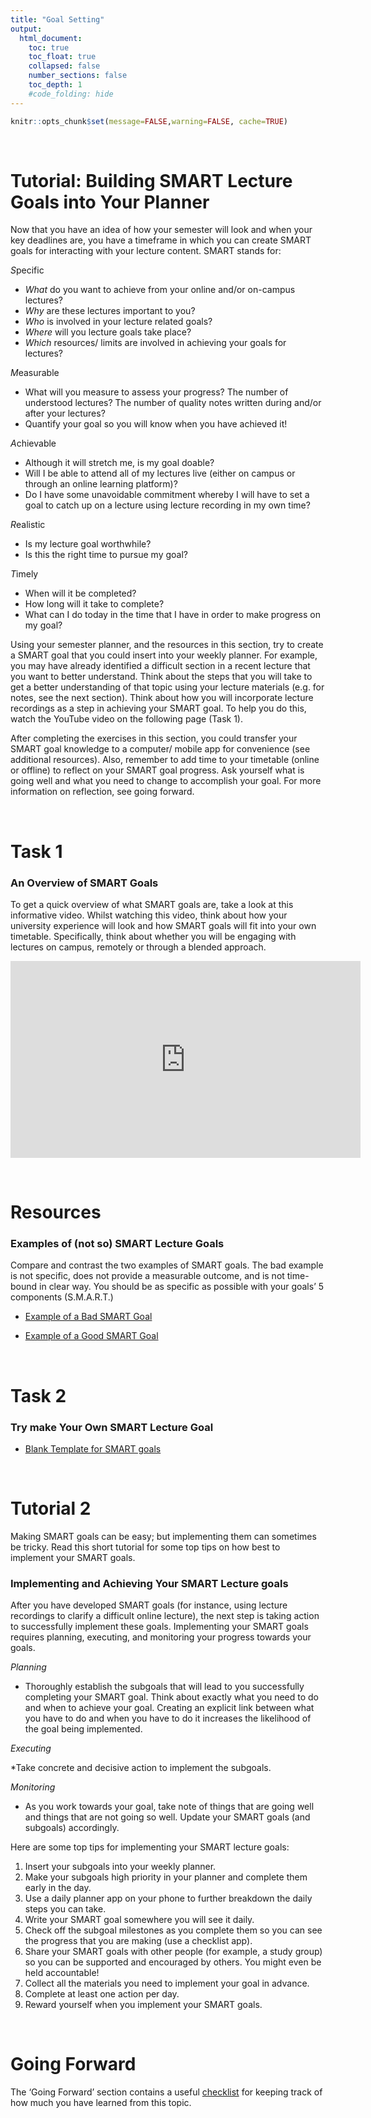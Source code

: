 ```yaml
---
title: "Goal Setting"
output:
  html_document:
    toc: true
    toc_float: true
    collapsed: false
    number_sections: false
    toc_depth: 1
    #code_folding: hide
---
```


```r
knitr::opts_chunk$set(message=FALSE,warning=FALSE, cache=TRUE)
```

<br>

# Tutorial: Building SMART Lecture Goals into Your Planner

Now that you have an idea of how your semester will look and when your key deadlines are, you have a timeframe in which you can create SMART goals for interacting with your lecture content. SMART stands for:

*S*pecific 

* *What* do you want to achieve from your online and/or on-campus lectures? 
* *Why* are these lectures important to you?
* *Who* is involved in your lecture related goals?
* *Where* will you lecture goals take place?
* *Which* resources/ limits are involved in achieving your goals for lectures?

*M*easurable 

* What will you measure to assess your progress?  The number of understood lectures? The number of quality notes written during and/or after your lectures?
* Quantify your goal so you will know when you have achieved it!

*A*chievable 

* Although it will stretch me, is my goal doable?
* Will I be able to attend all of my lectures live (either on campus or through an online learning platform)?
* Do I have some unavoidable commitment whereby I will have to set a goal to catch up on a lecture using lecture recording in my own time?

*R*ealistic 

* Is my lecture goal worthwhile?
* Is this the right time to pursue my goal?

*T*imely 

* When will it be completed?
* How long will it take to complete?
* What can I do today in the time that I have in order to make progress on my goal?

Using your semester planner, and the resources in this section, try to create a SMART goal that you could insert into your weekly planner. For example, you may have already identified a difficult section in a recent lecture that you want to better understand. Think about the steps that you will take to get a better understanding of that topic using your lecture materials (e.g. for notes, see the next section). Think about how you will incorporate lecture recordings as a step in achieving your SMART goal. To help you do this, watch the YouTube video on the following page (Task 1).

After completing the exercises in this section, you could transfer your SMART goal knowledge to a computer/ mobile app for convenience (see additional resources). Also, remember to add time to your timetable (online or offline) to reflect on your SMART goal progress. Ask yourself what is going well and what you need to change to accomplish your goal. For more information on reflection, see going forward.

<br>

# Task 1
### An Overview of SMART Goals

To get a quick overview of what SMART goals are, take a look at this informative video. Whilst watching this video, think about how your university experience will look and how SMART goals will fit into your own timetable. Specifically, think about whether you will be engaging with lectures on campus, remotely or through a blended approach. 

<center>

<iframe width="560" height="315" src="https://www.youtube.com/embed/1-SvuFIQjK8" frameborder="0" allow="accelerometer; autoplay; encrypted-media; gyroscope; picture-in-picture" allowfullscreen></iframe>

</center>  

<br>

# Resources
### Examples of (not so) SMART Lecture Goals

Compare and contrast the two examples of SMART goals. The bad example is not specific, does not provide a measurable outcome, and is not time-bound in clear way. You should be as specific as possible with your goals' 5 components (S.M.A.R.T.)

* [Example of a Bad SMART Goal](downloads/SMART_Bad_Example.pdf
)

* [Example of a Good SMART Goal](downloads/SMART_Good_Example.pdf
)

<br>

# Task 2
### Try make Your Own SMART Lecture Goal

* [Blank Template for SMART goals](downloads/SMART_template.docx)

<br>

# Tutorial 2

Making SMART goals can be easy; but implementing them can sometimes be tricky. Read this short tutorial for some top tips on how best to implement your SMART goals.

### Implementing and Achieving Your SMART Lecture goals

After you have developed SMART goals (for instance, using lecture recordings to clarify a difficult online lecture), the next step is taking action to successfully implement these goals. Implementing your SMART goals requires planning, executing, and monitoring your progress towards your goals. 

*Planning*

* Thoroughly establish the subgoals that will lead to you successfully completing your SMART goal. Think about exactly what you need to do and when to achieve your goal. Creating an explicit link between what you have to do and when you have to do it increases the likelihood of the goal being implemented.

*Executing*

*Take concrete and decisive action to implement the subgoals.

*Monitoring*

* As you work towards your goal, take note of things that are going well and things that are not going so well. Update your SMART goals (and subgoals) accordingly.

Here are some top tips for implementing your SMART lecture goals:

1. Insert your subgoals into your weekly planner.
2. Make your subgoals high priority in your planner and complete them early in the day.
3. Use a daily planner app on your phone to further breakdown the daily steps you can take.
4. Write your SMART goal somewhere you will see it daily.
5. Check off the subgoal milestones as you complete them so you can see the progress that you are making (use a checklist app).
6. Share your SMART goals with other people (for example, a study group) so you can be supported and encouraged by others. You might even be held accountable!
7. Collect all the materials you need to implement your goal in advance.
8. Complete at least one action per day.
9. Reward yourself when you implement your SMART goals.

<br>

# Going Forward

The 'Going Forward' section contains a useful [checklist](downloads/checklist.docx) for keeping track of how much you have learned from this topic.


